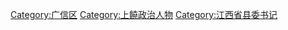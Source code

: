 [[Category:广信区|Category:广信区]]
[[Category:上饒政治人物|Category:上饒政治人物]]
[[Category:江西省县委书记|Category:江西省县委书记]]